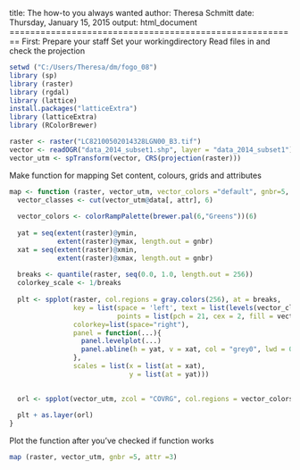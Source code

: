 title: The how-to you always wanted
author: Theresa Schmitt
date: Thursday, January 15, 2015
output: html_document
========================================================
First: Prepare your staff
Set your workingdirectory
Read files in and check the projection

```r
setwd ("C:/Users/Theresa/dm/fogo_08")
library (sp)
library (raster)
library (rgdal)
library (lattice)
install.packages("latticeExtra")
library (latticeExtra)
library (RColorBrewer)

raster <- raster("LC82100502014328LGN00_B3.tif")
vector <- readOGR("data_2014_subset1.shp", layer = "data_2014_subset1")
vector_utm <- spTransform(vector, CRS(projection(raster)))
```

Make function for mapping
Set content, colours, grids and attributes

```r
map <- function (raster, vector_utm, vector_colors ="default", gnbr=5, attr=3) {
  vector_classes <- cut(vector_utm@data[, attr], 6)
  
  vector_colors <- colorRampPalette(brewer.pal(6,"Greens"))(6)
  
  yat = seq(extent(raster)@ymin, 
            extent(raster)@ymax, length.out = gnbr)
  xat = seq(extent(raster)@xmin, 
            extent(raster)@xmax, length.out = gnbr)
  
  breaks <- quantile(raster, seq(0.0, 1.0, length.out = 256))
  colorkey_scale <- 1/breaks  
  
  plt <- spplot(raster, col.regions = gray.colors(256), at = breaks,
                key = list(space = 'left', text = list(levels(vector_classes)), 
                           points = list(pch = 21, cex = 2, fill = vector_colors)),
                colorkey=list(space="right"),
                panel = function(...){
                  panel.levelplot(...)
                  panel.abline(h = yat, v = xat, col = "grey0", lwd = 0.8, lty = 3) 
                },
                scales = list(x = list(at = xat),
                              y = list(at = yat)))

  
  orl <- spplot(vector_utm, zcol = "COVRG", col.regions = vector_colors)
  
  plt + as.layer(orl)
}
```

Plot the function after you've checked if function works

```r
map (raster, vector_utm, gnbr =5, attr =3)

```
